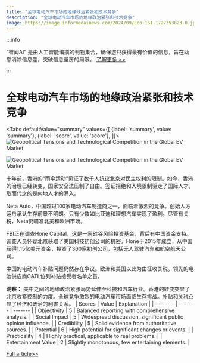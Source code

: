 ```yaml
---
title: "全球电动汽车市场的地缘政治紧张和技术竞争"
description: "全球电动汽车市场的地缘政治紧张和技术竞争"
image: https://image.informedainews.com/2024/09/Eco-1S1-1727353823-0.jpg
---
```



:::info

“智闻AI“ 是由人工智能编撰的刊物集合，确保您只获得最有价值的信息，旨在助您消除信息差，突破信息茧房的局限。  [了解更多 >>](/)

:::

# 全球电动汽车市场的地缘政治紧张和技术竞争


<Tabs
	defaultValue="summary"
	values={[
	{label: 'summary', value: 'summary'},
	{label: 'score', value: 'score'},
]}>
<TabItem value="summary">
<img
  src="https://image.informedainews.com/2024/09/Eco-1S1-1727353823-0.jpg"
  alt="Geopolitical Tensions and Technological Competition in the Global EV Market"
/>

<img
  src="https://image.informedainews.com/2024/09/Eco-hLi-1727353823-1.jpg"
  alt="Geopolitical Tensions and Technological Competition in the Global EV Market"
/>



十年前，香港的“雨伞运动”见证了数千人抗议北京对民主权利的限制。如今，香港的治理已经转变，国家安全法压制了自由。签证拒绝和入境限制驱走了国际人才，取而代之的是内地人才的涌入。

Neta Auto，中国超过100家电动汽车制造商之一，面临着激烈的竞争。创始人方运舟承认生存前景不明朗。只有少数如比亚迪和理想汽车实现了盈利。尽管有关税，Neta仍瞄准北美和欧洲市场。

FBI正在调查Hone Capital，这是一家硅谷风险投资基金，背后有中国资金支持。调查人员怀疑北京获取了美国科技初创公司的机密。Hone于2015年成立，从中国获得1.15亿美元资金，投资了360家初创公司，包括无人驾驶汽车和航空航天公司。

中国的电动汽车补贴问题仍然存在争议。欧洲和美国以此为由征收关税。领先的电池供应商CATL位列补贴接受者名单之首。

**洞察：**
美中之间的地缘政治紧张局势延伸至科技和汽车行业。香港的转变突显了北京收紧控制的力度。全球竞争激烈的电动汽车市场面临生存挑战。补贴和关税凸显了经济和政治的利害关系。
</TabItem>
<TabItem value="score">
	| Scores     | Value   | Explanation |
	| -------- | ------- | ------- |
	| Objectivity  | 5    | Balanced reporting with comprehensive analysis.    |
	| Social Impact | 5     | Widespread discussion, significant public opinion influence.    |
	| Credibility    | 5    | Solid evidence from authoritative sources.    |
	| Potential    | 6    | High potential for significant changes or events.    |
	| Practicality    | 4    | Highly practical, applicable to real problems.    |
	| Entertainment Value    | 2    | Slightly monotonous, few entertaining elements.    |
</TabItem>
</Tabs>

[Full article>>](https://asia.nikkei.com/techAsia/Neta-founder-s-crystal-ball-and-U.S.-targets-smart-auto-tech)
